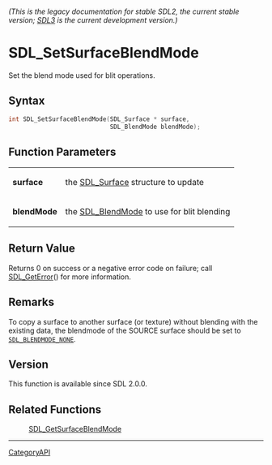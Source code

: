 ====== (This is the legacy documentation for stable SDL2, the current stable version; [https://wiki.libsdl.org/SDL3/ SDL3] is the current development version.) ======
= SDL_SetSurfaceBlendMode =

Set the blend mode used for blit operations.

== Syntax ==

<syntaxhighlight lang='c'>
int SDL_SetSurfaceBlendMode(SDL_Surface * surface,
                            SDL_BlendMode blendMode);
</syntaxhighlight>

== Function Parameters ==

{|
|'''surface'''
|the [[SDL_Surface]] structure to update
|-
|'''blendMode'''
|the [[SDL_BlendMode]] to use for blit blending
|}

== Return Value ==

Returns 0 on success or a negative error code on failure; call
[[SDL_GetError]]() for more information.

== Remarks ==

To copy a surface to another surface (or texture) without blending with the
existing data, the blendmode of the SOURCE surface should be set to
<code>[[SDL_BLENDMODE_NONE]]</code>.

== Version ==

This function is available since SDL 2.0.0.

== Related Functions ==

:[[SDL_GetSurfaceBlendMode]]

----
[[CategoryAPI]]


